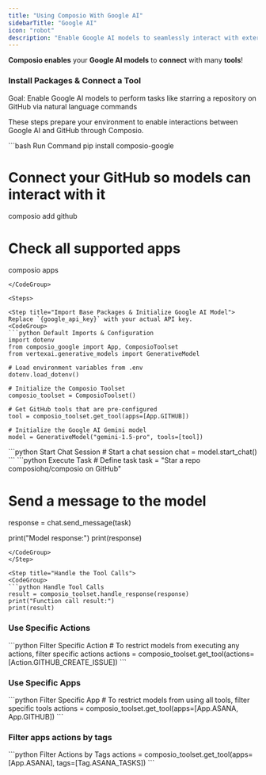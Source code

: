 ```yaml
---
title: "Using Composio With Google AI"
sidebarTitle: "Google AI"
icon: "robot"
description: "Enable Google AI models to seamlessly interact with external apps via Composio for enhanced functionality"
---
```


**Composio enables** your **Google AI models** to **connect** with many **tools**!

### Install Packages & Connect a Tool

<Tip>
  Goal: Enable Google AI models to perform tasks like starring a repository on
  GitHub via natural language commands
</Tip>

These steps prepare your environment to enable interactions between Google AI and GitHub through Composio.

<CodeGroup>
  ```bash Run Command
  pip install composio-google

  # Connect your GitHub so models can interact with it

  composio add github

  # Check all supported apps

  composio apps
  ```
</CodeGroup>

<Steps>

<Step title="Import Base Packages & Initialize Google AI Model">
Replace `{google_api_key}` with your actual API key.
<CodeGroup>
  ```python Default Imports & Configuration
  import dotenv
  from composio_google import App, ComposioToolset
  from vertexai.generative_models import GenerativeModel

  # Load environment variables from .env
  dotenv.load_dotenv()

  # Initialize the Composio Toolset
  composio_toolset = ComposioToolset()

  # Get GitHub tools that are pre-configured
  tool = composio_toolset.get_tool(apps=[App.GITHUB])

  # Initialize the Google AI Gemini model
  model = GenerativeModel("gemini-1.5-pro", tools=[tool])
  ```
</CodeGroup>
</Step>

<Step title="Start a Chat Session with the Model">
<CodeGroup>
  ```python Start Chat Session
  # Start a chat session
  chat = model.start_chat()
  ```
</CodeGroup>
</Step>

<Step title="Execute the Task via Google AI Model">
<CodeGroup>
  ```python Execute Task
  # Define task
  task = "Star a repo composiohq/composio on GitHub"

  # Send a message to the model
  response = chat.send_message(task)

  print("Model response:")
  print(response)
  ```
</CodeGroup>
</Step>

<Step title="Handle the Tool Calls">
<CodeGroup>
  ```python Handle Tool Calls
  result = composio_toolset.handle_response(response)
  print("Function call result:")
  print(result)
  ```
</CodeGroup>
</Step>

</Steps>

### Use Specific Actions

<CodeGroup>
  ```python Filter Specific Action 
  # To restrict models from executing any actions, filter specific actions 
  actions = composio_toolset.get_tool(actions=[Action.GITHUB_CREATE_ISSUE]) 
  ```
</CodeGroup>

### Use Specific Apps

<CodeGroup>
  ```python Filter Specific App 
  # To restrict models from using all tools, filter specific tools 
  actions = composio_toolset.get_tool(apps=[App.ASANA, App.GITHUB]) 
  ```
</CodeGroup>

### Filter apps actions by tags

<CodeGroup>
  ```python Filter Actions by Tags 
  actions = composio_toolset.get_tool(apps=[App.ASANA], tags=[Tag.ASANA_TASKS]) 
  ```
</CodeGroup>

